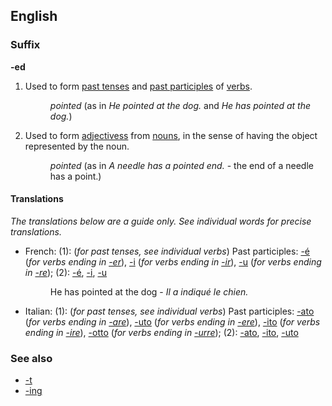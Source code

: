 ==English==
===Suffix===
'''-ed'''

#Used to form [[past tense]]s and [[past participle]]s of [[verb]]s.
#:''pointed'' (as in ''He pointed at the dog.'' and ''He has pointed at the dog.'')
#Used to form [[adjectives]]s from [[noun]]s, in the sense of having the object represented by the noun.
#:''pointed'' (as in ''A needle has a pointed end.'' - the end of a needle has a point.)

====Translations====
''The translations below are a guide only.  See individual words for precise translations.''

*French: (1): (''for past tenses, see individual verbs'') Past participles: [[-é#French|-é]] (''for verbs ending in [[-er#French|-er]]''), [[-i#French|-i]] (''for verbs ending in [[-ir#French|-ir]]''), [[-u#French|-u]] (''for verbs ending in [[-re#French|-re]]''); (2): [[-é#French|-é]], [[-i#French|-i]], [[-u#French|-u]]
*:He has pointed at the dog - ''Il a indiqué le chien.''
*Italian: (1): (''for past tenses, see individual verbs'') Past participles: [[-ato#Italian|-ato]] (''for verbs ending in [[-are#Italian|-are]]''), [[-uto#Italian|-uto]] (''for verbs ending in [[-ere]]''), [[-ito#Italian|-ito]] (''for verbs ending in [[-ire]]''), [[-otto#Italian|-otto]] (''for verbs ending in [[-urre]]''); (2): [[-ato#Italian|-ato]], [[-ito#Italian|-ito]], [[-uto#Italian|-uto]]

===See also===
*[[-t]]
*[[-ing]]